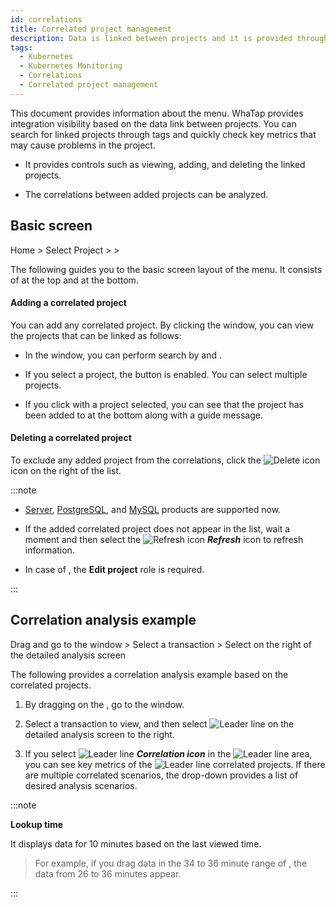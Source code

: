 ```yaml
---
id: correlations
title: Correlated project management
description: Data is linked between projects and it is provided through the tags.
tags:
  - Kubernetes
  - Kubernetes Monitoring
  - Correlations
  - Correlated project management
---
```


This document provides information about the <Cmdname sid="correlatedProjectManagement" className="uitext" /> menu. WhaTap provides integration visibility based on the data link between projects. You can search for linked projects through tags and quickly check key metrics that may cause problems in the project. 

-   It provides controls such as viewing, adding, and deleting the linked projects.

-   The correlations between added projects can be analyzed.

## Basic screen

Home > Select Project > <Cmdname sid="management" className="uitext" /> > <Cmdname sid="correlatedProjectManagement" className="uitext" />

<ImgLang img='k8s-cor-pj-em.png' desc='연계 프로젝트 관리 기본 화면' />

The following guides you to the basic screen layout of the <Cmdname sid="correlatedProjectManagement" className="uitext" /> menu. It consists of <Cmdname sid="TTL07015" className="uitext" /> at the top and <Cmdname sid="TTL07016" className="uitext" /> at the bottom.

#### Adding a correlated project

You can add any correlated project. By clicking the <Cmdname sid="project_selection" className="uitext" /> window, you can view the projects that can be linked as follows: 

<ImgLang img='k8s-cor-pj-add.png' desc='연계 프로젝트 추가' />

-   In the <Cmdname sid="project_selection" className="uitext" /> window, you can perform search by <Cmdname sid="project_code" className="uitext" /> and <Cmdname sid="project_name" className="uitext" />.

-   If you select a project, the <Cmdname sid="add" className="uitext" /> button is enabled. You can select multiple projects.

-   If you click <Cmdname sid="add" className="uitext" /> with a project selected, you can see that the project has been added to <Cmdname sid="TTL07016" className="uitext" /> at the bottom along with a guide message.

#### Deleting a correlated project

To exclude any added project from the correlations, click the ![Delete icon](/img/ico-trash.svg) <Cmdname sid="delete" className="uitext" /> icon on the right of the <Cmdname sid="TTL07151" className="uitext" /> list.

:::note 

-   [Server](https://docs.whatap.io/server/introduction), [PostgreSQL](https://docs.whatap.io/postgresql/monitoring-intro), and [MySQL](https://docs.whatap.io/mysql/monitoring-intro) products are supported now.

-   If the added correlated project does not appear in the list, wait a moment and then select the ![Refresh icon](/img/ic-refresh-w-bg.svg) **_Refresh_** icon to refresh information.

-   In case of <Cmdname sid="delete" className="uitext" />, the <b>Edit project</b> role is required.

:::

## Correlation analysis example

Drag <Cmdname sid="hitmap" className="uitext" /> and go to the <Cmdname sid="TTL06209" className="uitext" /> window > Select a transaction > Select <Cmdname sid="table_view" className="uitext" /> on the right of the detailed analysis screen

The following provides a correlation analysis example based on the correlated projects. 

<ImgLang img='k8s-cor-tbv.png' desc='연계 분석 활용 예시 중 트레이스 분석 sc' />

1.  By dragging <Cmdname sid="hitmap" className="uitext" /> on the <Cmdname sid="serviceDashboard" className="uitext" />, go to the <Cmdname sid="TTL06209" className="uitext" /> window.

2.  Select a transaction to view, and then select ![Leader line](/img/char-a.svg) <Cmdname sid="table_view" className="uitext" /> on the detailed analysis screen to the right.

3.  If you select ![Leader line](/img/ic-link.svg) **_Correlation icon_** in the ![Leader line](/img/char-b.svg) area, you can see key metrics of the ![Leader line](/img/char-c.svg) correlated projects. If there are multiple correlated scenarios, the drop-down provides a list of desired analysis scenarios. 

:::note 

**Lookup time**

It displays data for 10 minutes based on the last viewed time. 

> For example, if you drag data in the 34 to 36 minute range of <Cmdname sid="hitmap" className="uitext" />, the data from 26 to 36 minutes appear.

:::
